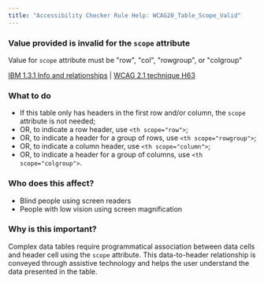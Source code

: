 ```yaml
---
title: "Accessibility Checker Rule Help: WCAG20_Table_Scope_Valid"
---
```


<div className="toolHelp">
<Row>
<Column colLg={11} colMd={5} colSm={4} className="toolMain">

<div id="locLevel"></div>

### Value provided is invalid for the `scope` attribute
Value for `scope` attribute must be "row", "col", "rowgroup", or "colgroup"

[IBM 1.3.1 Info and relationships](https://www.ibm.com/able/guidelines/ci162/info_and_relationships.html) | [WCAG 2.1 technique H63](https://www.w3.org/WAI/WCAG21/Techniques/html/H63)

<div id="locSnippet"></div>

### What to do

 * If this table only has headers in the first row and/or column, the `scope` attribute is not needed;
 * OR, to indicate a row header, use `<th scope="row">`;
 * OR, to indicate a header for a group of rows, use `<th scope="rowgroup">`;
 * OR, to indicate a column header, use `<th scope="column">`;
 * OR, to indicate a header for a group of columns, use `<th scope="colgroup">`.

</Column>
<Column colLg={5} colMd={3} colSm={4} className="toolLeft">

### Who does this affect?

 * Blind people using screen readers
 * People with low vision using screen magnification

### Why is this important?

Complex data tables require programmatical association between data cells and header cell using the `scope` attribute. This data-to-header relationship is conveyed through assistive technology and helps the user understand the data presented in the table.

</Column>
</Row>
</div>
